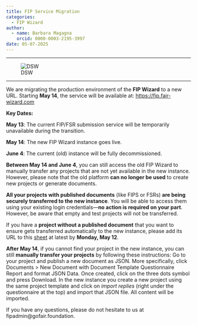 ```yaml
---
title: FIP Service Migration
categories:
  - FIP Wizard
author: 
  - name: Barbara Magagna
    orcid: 0000-0003-2195-3997
date: 05-07-2025
---
```


------------------------------------------------------------------------

![DSW](dsw.png) 

------------------------------------------------------------------------

We are migrating the production environment of the **FIP Wizard** to a new URL. Starting **May 14**, the service will be available at: [https://fip.fair-wizard.com](https://fip.fair-wizard.com)

**Key Dates:**

**May 13**: The current FIP/FSR submission service will be temporarily unavailable during the transition.

**May 14**: The new FIP Wizard instance goes live.

**June 4**: The current (old) instance will be fully decommissioned.

**Between May 14 and June 4**, you can still access the old FIP Wizard to manually transfer any projects that are not yet available in the new instance. However, please note that the old platform **can no longer be used** to create new projects or generate documents.

**All your projects with published documents** (like FIPS or FSRs) **are being securely transferred to the new instance**. You will be able to access them using your existing login credentials—**no action is required on your part**. 
However, be aware that empty and test projects will not be transferred.

If you have a **project without a published document** that you want to ensure gets transferred automatically to the new instance, please add its URL to this [sheet](https://docs.google.com/spreadsheets/d/1293H4TsuRvarwyZwTch5gEiaMu29gXVC-lvd909yQno/edit?gid=0#gid=0) at latest by **Monday, May 12**.

**After May 14**, if you cannot find your project in the new instance, you can still **manually transfer your projects** by following these instructions:
Go to your project and publish a new document as JSON. More specifically, click Documents > New Document with Document Template Questionnaire Report and format JSON Data. Once created, click on the three dots symbol and press Download. In the new instance you create a new project using the same project template and click on *import replies* (right under the questionnaire at the top) and import that JSON file. All content will be imported.  

If you have any questions, please do not hesitate to us at fipadmin@gofair.foundation.

